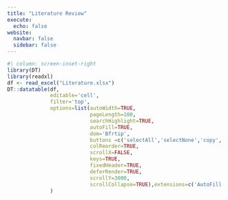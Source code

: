 ```yaml
---
title: "Literature Review"
execute:
  echo: false
website:
  navbar: false
  sidebar: false
---
```


```r
#| column: screen-inset-right
library(DT)
library(readxl)
df <- read_excel("Literature.xlsx")
DT::datatable(df,
              editable='cell',
              filter='top',
              options=list(autoWidth=TRUE,
                           pageLength=100,
                           searchHighlight=TRUE,
                           autoFill=TRUE,
                           dom='Bfrtip',
                           buttons =c('selectAll','selectNone','copy','csv','excel','pdf','print'),
                           colReorder=TRUE,
                           scrollX=FALSE,
                           keys=TRUE,
                           fixedHeader=TRUE,
                           deferRender=TRUE,
                           scrollY=3000,
                           scrollCollapse=TRUE),extensions=c('AutoFill','Buttons','ColReorder','KeyTable','FixedHeader','Responsive','Scroller','SearchPanes','Select')
              )
```
